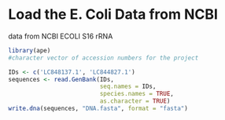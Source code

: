 # Load the E. Coli Data from NCBI

data from NCBI ECOLI S16 rRNA

```r
library(ape)
#character vector of accession numbers for the project

IDs <- c('LC848137.1', 'LC844827.1')
sequences <- read.GenBank(IDs,
                          seq.names = IDs,
                          species.names = TRUE,
                          as.character = TRUE)
write.dna(sequences, "DNA.fasta", format = "fasta")
```
